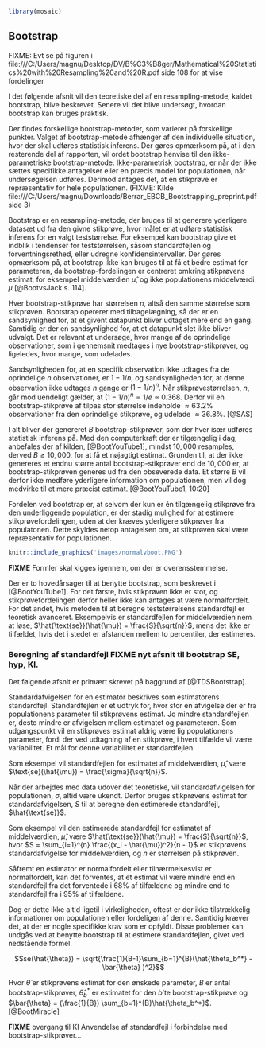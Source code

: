 ```r
library(mosaic)
```
## Bootstrap

FIXME: Evt se på figuren i file:///C:/Users/magnu/Desktop/DV/B%C3%B8ger/Mathematical%20Statistics%20with%20Resampling%20and%20R.pdf side 108 for at vise fordelinger


I det følgende afsnit vil den teoretiske del af en resampling-metode, kaldet bootstrap, blive beskrevet. Senere vil det blive undersøgt, hvordan bootstrap kan bruges praktisk.

Der findes forskellige bootstrap-metoder, som varierer på forskellige punkter. Valget af bootstrap-metode afhænger af den individuelle situation, hvor der skal udføres statistisk inferens. Der gøres opmærksom på, at i den resterende del af rapporten, vil ordet bootstrap henvise til den ikke-parametriske bootstrap-metode. Ikke-parametrisk bootstrap, er når der ikke sættes specifikke antagelser eller en præcis model for populationen, når undersøgelsen udføres. Derimod antages det, at en stikprøve er repræsentativ for hele populationen. (FIXME: Kilde file:///C:/Users/magnu/Downloads/Berrar_EBCB_Bootstrapping_preprint.pdf side 3)

Bootstrap er en resampling-metode, der bruges til at generere yderligere datasæt ud fra den givne stikprøve, hvor målet er at udføre statistisk inferens for en valgt teststørrelse. For eksempel kan bootstrap give et indblik i tendenser for teststørrelsen, såsom standardfejlen og forventningsrethed, eller udregne konfidensintervaller. Der gøres opmærksom på, at bootstrap ikke kan bruges til at få et bedre estimat for parameteren, da bootstrap-fordelingen er centreret omkring stikprøvens estimat, for eksempel middelværdien $\hat {\mu}$, og ikke populationens middelværdi, $\mu$ [@BootvsJack s. 114].

Hver bootstrap-stikprøve har størrelsen $n$, altså den samme størrelse som stikprøven. Bootstrap opererer med tilbagelægning, så der er en sandsynlighed for, at et givent datapunkt bliver udtaget mere end en gang. Samtidig er der en sandsynlighed for, at et datapunkt slet ikke bliver udvalgt. Det er relevant at undersøge, hvor mange af de oprindelige observationer, som i gennemsnit medtages i nye bootstrap-stikprøver, og ligeledes, hvor mange, som udelades.

Sandsynligheden for, at en specifik observation ikke udtages fra de oprindelige $n$ observationer, er $1-1/n$, og sandsynligheden for, at denne observation ikke udtages $n$ gange er $(1-1/n)^n$. Når stikprøvestørrelsen, $n$, går mod uendeligt gælder, at $(1-1/n)^n  = 1/e \approx 0.368$. Derfor vil en bootstrap-stikprøve af tilpas stor størrelse indeholde $\approx 63.2\%$ observationer fra den oprindelige stikprøve, og udelade $\approx 36.8\%$. [@SAS] 

I alt bliver der genereret $B$ bootstrap-stikprøver, som der hver især udføres statistisk inferens på. Med den computerkraft der er tilgængelig i dag, anbefales der af kilden, [@BootYouTube1], mindst $10,000$ resamples, derved $B \geq 10,000$, for at få et nøjagtigt estimat. Grunden til, at der ikke genereres et endnu større antal bootstrap-stikprøver end de $10,000$ er, at bootstrap-stikprøven generes ud fra den obseverede data. Et større $B$ vil derfor ikke medføre yderligere information om populationen, men vil dog medvirke til et mere præcist estimat. [@BootYouTube1, 10:20] 

Fordelen ved bootstrap er, at selvom der kun er én tilgængelig stikprøve fra den underliggende population, er der stadig mulighed for at estimere stikprøvefordelingen, uden at der kræves yderligere stikprøver fra populatonen. Dette skyldes netop antagelsen om, at stikprøven skal være repræsentativ for populationen. 

```r
knitr::include_graphics('images/normalvboot.PNG')
```
__FIXME__ Formler skal kigges igennem, om der er overensstemmelse.

Der er to hovedårsager til at benytte bootstrap, som beskrevet i [@BootYouTube1]. For det første, hvis stikprøven ikke er stor, og stikprøvefordelingen derfor heller ikke kan antages at være normalfordelt. For det andet, hvis metoden til at beregne teststørrelsens standardfejl er teoretisk avanceret. Eksempelvis er standardfejlen for middelværdien nem at løse, $\hat{\text{se}}(\hat{\mu}) = \frac{S}{\sqrt{n}}$, mens det ikke er tilfældet, hvis det i stedet er afstanden mellem to percentiler, der estimeres.

### Beregning af standardfejl __FIXME__ nyt afsnit til bootstrap SE, hyp, KI.

Det følgende afsnit er primært skrevet på baggrund af [@TDSBootstrap].

Standardafvigelsen for en estimator beskrives som estimatorens standardfejl. Standardfejlen er et udtryk for, hvor stor en afvigelse der er fra populationens parameter til stikprøvens estimat. Jo mindre standardfejlen er, desto mindre er afvigelsen mellem estimatet og parameteren. Som udgangspunkt vil en stikprøves estimat aldrig være lig populationens parameter, fordi der ved udtagning af en stikprøve, i hvert tilfælde vil være variabilitet. Et mål for denne variabilitet er standardfejlen.

Som eksempel vil standardfejlen for estimatet af middelværdien, $\hat{\mu}$, være $\text{se}(\hat{\mu}) = \frac{\sigma}{\sqrt{n}}$.

Når der arbejdes med data udover det teoretiske, vil standardafvigelsen for populationen, $\sigma$, altid være ukendt. Derfor bruges stikprøvens estimat for standardafvigelsen, $S$ til at beregne den estimerede standardfejl, $\hat{\text{se}}$. 

Som eksempel vil den estimerede standardfejl for estimatet af middelværdien, $\hat{\mu}$, være  $\hat{\text{se}}(\hat{\mu}) = \frac{S}{\sqrt{n}}$, hvor $S = \sum_{i=1}^{n} \frac{(x_i - \hat{\mu})^2}{n - 1}$ er stikprøvens standardafvigelse for middelværdien, og $n$ er størrelsen på stikprøven.

Såfremt en estimator er normalfordelt eller tilnærmelsesvist er normalfordelt, kan det forventes, at et estimat vil være mindre end én standardfejl fra det forventede i $68\%$ af tilfældene og mindre end to standardfejl fra i $95\%$ af tilfældene. 

Dog er dette ikke altid ligetil i virkeligheden, oftest er der ikke tilstrækkelig informationer om populationen eller fordeligen af denne. Samtidig kræver det, at der er nogle specifikke krav som er opfyldt. Disse problemer kan undgås ved at benytte bootstrap til at estimere standardfejlen, givet ved nedstående formel.

$$se(\hat{\theta}) = \sqrt{\frac{1}{B-1}\sum_{b=1}^{B}(\hat{\theta_b^*} - \bar{\theta} )^2}$$

Hvor $\hat{\theta}$ er stikprøvens estimat for den ønskede parameter, $B$ er antal bootstrap-stikprøver, $\hat\theta_b^*$ er estimatet for den $b$'te bootstrap-stikprøve og $\bar{\theta} = (\frac{1}{B}) \sum_{b=1}^{B}\hat{\theta_b^*}$. [@BootMiracle]

__FIXME__ overgang til KI
Anvendelse af standardfejl i forbindelse med bootstrap-stikprøver...

